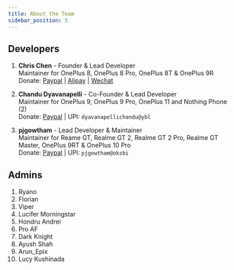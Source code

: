 ```yaml
---
title: About the Team
sidebar_position: 5
---
```


## Developers

1. **Chris Chen** - Founder & Lead Developer <br/>
Maintainer for OnePlus 8, OnePlus 8 Pro, OnePlus 8T & OnePlus 9R<br />
Donate: [Paypal](https://www.paypal.me/cjh1356) | [Alipay](https://i.imgur.com/1q7UBqA.png) | [Wechat](https://i.imgur.com/ERBKrtN.png)

2. **Chandu Dyavanapelli** - Co-Founder & Lead Developer <br/>
Maintainer for OnePlus 9, OnePlus 9 Pro, OnePlus 11 and Nothing Phone (2)<br />
Donate: [Paypal](https://www.paypal.me/ChanduDyavanapelli) | UPI: `dyavanapellichandu@ybl`

3. **pjgowtham** - Lead Developer & Maintainer <br/>
Maintainer for Reame GT, Realme GT 2, Realme GT 2 Pro, Realme GT Master, OnePlus 9RT & OnePlus 10 Pro<br />
Donate: [Paypal](https://www.paypal.me/pjgowtham) | UPI: `pjgowtham@oksbi`

## Admins

1. Ryano
2. Florian
3. Viper
4. Lucifer Morningstar
5. Hondru Andrei
6. Pro AF
7. Dark Knight
8. Ayush Shah
9. Arun_Epix
10. Lucy Kushinada